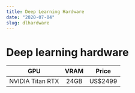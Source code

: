 ```yaml
---
title: Deep Learning Hardware
date: "2020-07-04"
slug: dlhardware
---
```


# Deep learning hardware

| GPU | VRAM | Price |
|:---:|:----:|:-----:|
|NVIDIA Titan RTX| 24GB | US$2499|